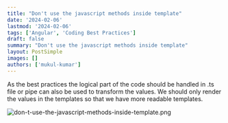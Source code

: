 ```yaml
---
title: "Don't use the javascript methods inside template"
date: '2024-02-06'
lastmod: '2024-02-06'
tags: ['Angular', 'Coding Best Practices']
draft: false
summary: "Don't use the javascript methods inside template"
layout: PostSimple
images: []
authors: ['mukul-kumar']
---
```


As the best practices the logical part of the code should be handled in .ts file or pipe can also be used to transform the values. We should only render the values in the templates so that we have more readable templates.

![don-t-use-the-javascript-methods-inside-template.png](/static/images/blogs/coding-best-practices/front-end/angular/don-t-use-the-javascript-methods-inside-template.png)